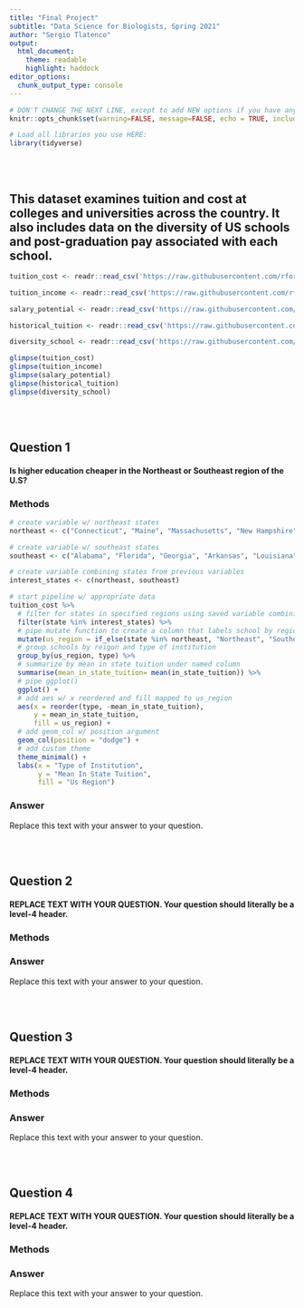 ```yaml
---
title: "Final Project"
subtitle: "Data Science for Biologists, Spring 2021"
author: "Sergio Tlatenco"
output: 
  html_document: 
    theme: readable
    highlight: haddock
editor_options: 
  chunk_output_type: console
---
```


```r
# DON'T CHANGE THE NEXT LINE, except to add NEW options if you have any.
knitr::opts_chunk$set(warning=FALSE, message=FALSE, echo = TRUE, include = TRUE)

# Load all libraries you use HERE:
library(tidyverse)

```

<br><br>

## This dataset examines tuition and cost at colleges and universities across the country. It also includes data on the diversity of US schools and post-graduation pay associated with each school.

```r
tuition_cost <- readr::read_csv('https://raw.githubusercontent.com/rfordatascience/tidytuesday/master/data/2020/2020-03-10/tuition_cost.csv')

tuition_income <- readr::read_csv('https://raw.githubusercontent.com/rfordatascience/tidytuesday/master/data/2020/2020-03-10/tuition_income.csv') 

salary_potential <- readr::read_csv('https://raw.githubusercontent.com/rfordatascience/tidytuesday/master/data/2020/2020-03-10/salary_potential.csv')

historical_tuition <- readr::read_csv('https://raw.githubusercontent.com/rfordatascience/tidytuesday/master/data/2020/2020-03-10/historical_tuition.csv')

diversity_school <- readr::read_csv('https://raw.githubusercontent.com/rfordatascience/tidytuesday/master/data/2020/2020-03-10/diversity_school.csv') 

glimpse(tuition_cost)
glimpse(tuition_income)
glimpse(salary_potential)
glimpse(historical_tuition)
glimpse(diversity_school)


```

<br><br>

## Question 1

#### Is higher education cheaper in the Northeast or Southeast region of the U.S?

### Methods

```r

# create variable w/ northeast states
northeast <- c("Connecticut", "Maine", "Massachusetts", "New Hampshire", "New Jersey", "New York", "Pennsylvania", "Rhode Island", "Vermont")

# create variable w/ southeast states
southeast <- c("Alabama", "Florida", "Georgia", "Arkansas", "Louisiana", "Mississippi", "North Carolina", "South Carolina", "Tennessee")

# create variable combining states from previous variables
interest_states <- c(northeast, southeast)

# start pipeline w/ appropriate data
tuition_cost %>%
  # filter for states in specified regions using saved variable combining vectors
  filter(state %in% interest_states) %>%
  # pipe mutate function to create a column that labels school by region
  mutate(us_region = if_else(state %in% northeast, "Northeast", "Southeast")) %>%
  # group schools by reigon and type of institution
  group_by(us_region, type) %>%
  # summarize by mean in state tuition under named column
  summarise(mean_in_state_tuition= mean(in_state_tuition)) %>%
  # pipe ggplot() 
  ggplot() +
  # add aes w/ x reordered and fill mapped to us_region
  aes(x = reorder(type, -mean_in_state_tuition), 
      y = mean_in_state_tuition, 
      fill = us_region) +
  # add geom_col w/ position argument
  geom_col(position = "dodge") + 
  # add custom theme
  theme_minimal() + 
  labs(x = "Type of Institution",
       y = "Mean In State Tuition",
       fill = "Us Region")

```


### Answer

Replace this text with your answer to your question.


<br><br>

## Question 2

#### REPLACE TEXT WITH YOUR QUESTION. Your question should literally be a level-4 header.

### Methods

### Answer

Replace this text with your answer to your question.

<br><br>

## Question 3

#### REPLACE TEXT WITH YOUR QUESTION. Your question should literally be a level-4 header.

### Methods

### Answer

Replace this text with your answer to your question.


<br><br>

## Question 4

#### REPLACE TEXT WITH YOUR QUESTION. Your question should literally be a level-4 header.

### Methods

### Answer

Replace this text with your answer to your question.
